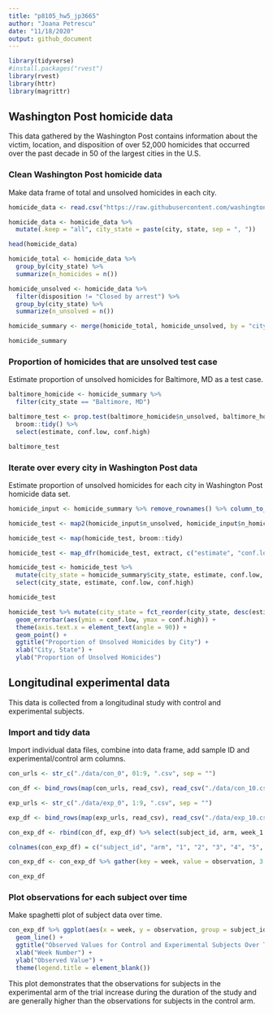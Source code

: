 ```yaml
---
title: "p8105_hw5_jp3665"
author: "Joana Petrescu"
date: "11/18/2020"
output: github_document
---
```


```r

library(tidyverse)
#install.packages("rvest")
library(rvest)
library(httr)
library(magrittr)

```


## Washington Post homicide data

This data gathered by the Washington Post contains information about the victim, location, and disposition of over 52,000 homicides that occurred over the past decade in 50 of the largest cities in the U.S.

### Clean Washington Post homicide data

Make data frame of total and unsolved homicides in each city.

```r

homicide_data <- read.csv("https://raw.githubusercontent.com/washingtonpost/data-homicides/master/homicide-data.csv")

homicide_data <- homicide_data %>%
  mutate(.keep = "all", city_state = paste(city, state, sep = ", "))

head(homicide_data)

homicide_total <- homicide_data %>%
  group_by(city_state) %>%
  summarize(n_homicides = n())

homicide_unsolved <- homicide_data %>%
  filter(disposition != "Closed by arrest") %>%
  group_by(city_state) %>%
  summarize(n_unsolved = n())

homicide_summary <- merge(homicide_total, homicide_unsolved, by = "city_state", all = TRUE) %>% na.omit

homicide_summary

```

### Proportion of homicides that are unsolved test case

Estimate proportion of unsolved homicides for Baltimore, MD as a test case.

```r

baltimore_homicide <- homicide_summary %>%
  filter(city_state == "Baltimore, MD") 

baltimore_test <- prop.test(baltimore_homicide$n_unsolved, baltimore_homicide$n_homicides) %>%
  broom::tidy() %>%
  select(estimate, conf.low, conf.high)

baltimore_test

```

### Iterate over every city in Washington Post data

Estimate proportion of unsolved homicides for each city in Washington Post homicide data set.

```r

homicide_input <- homicide_summary %>% remove_rownames() %>% column_to_rownames(var="city_state")

homicide_test <- map2(homicide_input$n_unsolved, homicide_input$n_homicides, prop.test)

homicide_test <- map(homicide_test, broom::tidy)

homicide_test <- map_dfr(homicide_test, extract, c("estimate", "conf.low", "conf.high"))

homicide_test <- homicide_test %>% 
  mutate(city_state = homicide_summary$city_state, estimate, conf.low, conf.high) %>%
  select(city_state, estimate, conf.low, conf.high)

homicide_test

```

```r

homicide_test %>% mutate(city_state = fct_reorder(city_state, desc(estimate))) %>% ggplot(aes(x = city_state, y = estimate)) +
  geom_errorbar(aes(ymin = conf.low, ymax = conf.high)) +
  theme(axis.text.x = element_text(angle = 90)) +
  geom_point() +
  ggtitle("Proportion of Unsolved Homicides by City") +
  xlab("City, State") +
  ylab("Proportion of Unsolved Homicides")

```

## Longitudinal experimental data

This data is collected from a longitudinal study with control and experimental subjects.

### Import and tidy data 

Import individual data files, combine into data frame, add sample ID and experimental/control arm columns.

```r

con_urls <- str_c("./data/con_0", 01:9, ".csv", sep = "")

con_df <- bind_rows(map(con_urls, read_csv), read_csv("./data/con_10.csv")) %>% mutate(subject_id = str_c("con_", row_number())) %>% mutate(arm = "control")

exp_urls <- str_c("./data/exp_0", 1:9, ".csv", sep = "")

exp_df <- bind_rows(map(exp_urls, read_csv), read_csv("./data/exp_10.csv")) %>% mutate(subject_id = str_c("exp_", row_number())) %>% mutate(arm = "experimental")

con_exp_df <- rbind(con_df, exp_df) %>% select(subject_id, arm, week_1:week_8)

colnames(con_exp_df) = c("subject_id", "arm", "1", "2", "3", "4", "5", "6", "7", "8")

con_exp_df <- con_exp_df %>% gather(key = week, value = observation, 3:10)

con_exp_df

```

### Plot observations for each subject over time

Make spaghetti plot of subject data over time.

```r

con_exp_df %>% ggplot(aes(x = week, y = observation, group = subject_id, color = arm)) +
  geom_line() +
  ggtitle("Observed Values for Control and Experimental Subjects Over Time") +
  xlab("Week Number") +
  ylab("Observed Value") +
  theme(legend.title = element_blank())

```

This plot demonstrates that the observations for subjects in the experimental arm of the trial increase during the duration of the study and are generally higher than the observations for subjects in the control arm.